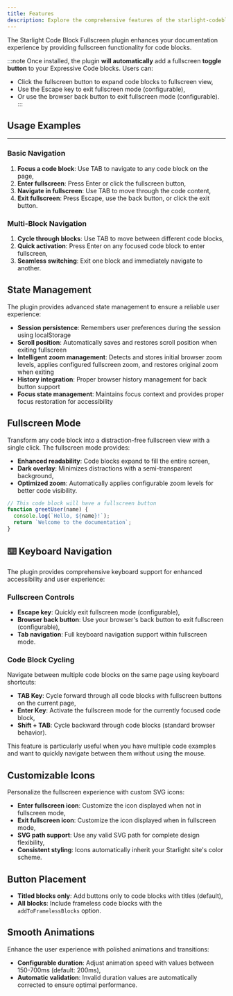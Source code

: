 ```yaml
---
title: Features
description: Explore the comprehensive features of the starlight-codeblock-fullscreen plugin.
---
```


The Starlight Code Block Fullscreen plugin enhances your documentation experience by providing fullscreen functionality for code blocks. 

:::note
Once installed, the plugin **will automatically** add a fullscreen **toggle button** to your Expressive Code blocks. Users can:

- Click the fullscreen button to expand code blocks to fullscreen view,
- Use the Escape key to exit fullscreen mode (configurable),
- Or use the browser back button to exit fullscreen mode (configurable).
:::


## Usage Examples
---

### Basic Navigation
1. **Focus a code block**: Use TAB to navigate to any code block on the page,
2. **Enter fullscreen**: Press Enter or click the fullscreen button,
3. **Navigate in fullscreen**: Use TAB to move through the code content,
4. **Exit fullscreen**: Press Escape, use the back button, or click the exit button.

### Multi-Block Navigation
1. **Cycle through blocks**: Use TAB to move between different code blocks,
2. **Quick activation**: Press Enter on any focused code block to enter fullscreen,
3. **Seamless switching**: Exit one block and immediately navigate to another.

## State Management

The plugin provides advanced state management to ensure a reliable user experience:

- **Session persistence**: Remembers user preferences during the session using localStorage
- **Scroll position**: Automatically saves and restores scroll position when exiting fullscreen
- **Intelligent zoom management**: Detects and stores initial browser zoom levels, applies configured fullscreen zoom, and restores original zoom when exiting
- **History integration**: Proper browser history management for back button support
- **Focus state management**: Maintains focus context and provides proper focus restoration for accessibility

## Fullscreen Mode

Transform any code block into a distraction-free fullscreen view with a single click. The fullscreen mode provides:

- **Enhanced readability**: Code blocks expand to fill the entire screen,
- **Dark overlay**: Minimizes distractions with a semi-transparent background,
- **Optimized zoom**: Automatically applies configurable zoom levels for better code visibility.


```javascript title="Example Code Block"
// This code block will have a fullscreen button
function greetUser(name) {
  console.log(`Hello, ${name}!`);
  return `Welcome to the documentation`;
}
```

## ⌨️ Keyboard Navigation

The plugin provides comprehensive keyboard support for enhanced accessibility and user experience:

### Fullscreen Controls

- **Escape key**: Quickly exit fullscreen mode (configurable),
- **Browser back button**: Use your browser's back button to exit fullscreen (configurable),
- **Tab navigation**: Full keyboard navigation support within fullscreen mode.

### Code Block Cycling

Navigate between multiple code blocks on the same page using keyboard shortcuts:

- **TAB Key**: Cycle forward through all code blocks with fullscreen buttons on the current page,
- **Enter Key**: Activate the fullscreen mode for the currently focused code block,
- **Shift + TAB**: Cycle backward through code blocks (standard browser behavior).

This feature is particularly useful when you have multiple code examples and want to quickly navigate between them without using the mouse.

## Customizable Icons

Personalize the fullscreen experience with custom SVG icons:

- **Enter fullscreen icon**: Customize the icon displayed when not in fullscreen mode,  
- **Exit fullscreen icon**: Customize the icon displayed when in fullscreen mode,
- **SVG path support**: Use any valid SVG path for complete design flexibility,
- **Consistent styling**: Icons automatically inherit your Starlight site's color scheme.

## Button Placement

- **Titled blocks only**: Add buttons only to code blocks with titles (default),
- **All blocks**: Include frameless code blocks with the `addToFramelessBlocks` option.

## Smooth Animations

Enhance the user experience with polished animations and transitions:

- **Configurable duration**: Adjust animation speed with values between 150-700ms (default: 200ms),
- **Automatic validation**: Invalid duration values are automatically corrected to ensure optimal performance.


